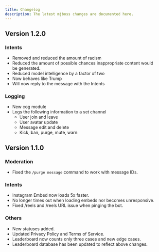 ```yaml
---
title: Changelog
description: The latest mjboss changes are documented here.
---
```

## Version 1.2.0
### Intents
- Removed and reduced the amount of racism
- Reduced the amount of possible chances inappropriate content would be generated.
- Reduced model intelligence by a factor of two
- Now behaves like Trump
- Will now reply to the message with the Intents
### Logging
- New cog module
- Logs the following information to a set channel
    - User join and leave
    - User avatar update
    - Message edit and delete
    - Kick, ban, purge, mute, warn 

## Version 1.1.0
### Moderation
- Fixed the `/purge message` command to work with message IDs.
### Intents
- Instagram Embed now loads 5x faster.
- No longer times out when loading embeds nor becomes unresponsive.
- Fixed /reels and /reels URL issue when pinging the bot.
### Others
- New statuses added.
- Updated Privacy Policy and Terms of Service.
- Leaderboard now counts only three cases and new edge cases.
- Leaderboard database has been updated to reflect above changes.


